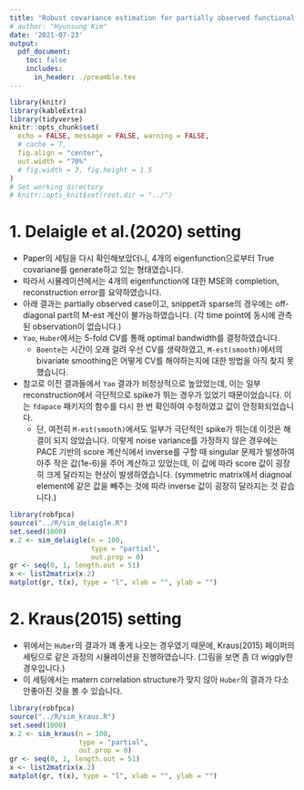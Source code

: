 ```yaml
---
title: "Robust covariance estimation for partially observed functional data"
# author: "Hyunsung Kim"
date: '2021-07-23'
output: 
  pdf_document:
    toc: false
    includes:
      in_header: ./preamble.tex
---
```


```r
library(knitr)
library(kableExtra)
library(tidyverse)
knitr::opts_chunk$set(
  echo = FALSE, message = FALSE, warning = FALSE, 
  # cache = T,
  fig.align = "center", 
  out.width = "70%"
  # fig.width = 3, fig.height = 1.5
)
# Set working directory
# knitr::opts_knit$set(root.dir = "../")
```



# 1. Delaigle et al.(2020) setting

- Paper의 세팅을 다시 확인해보았더니, 4개의 eigenfunction으로부터 True covariane를 generate하고 있는 형태였습니다.
- 따라서 시뮬레이션에서는 4개의 eigenfunction에 대한 MSE와 completion, reconstruction error를 요약하였습니다.
- 아래 결과는 partially observed case이고, snippet과 sparse의 경우에는 off-diagonal part의 M-est 계산이 불가능하였습니다. (각 time point에 동시에 관측된 observation이 없습니다.)
- `Yao`, `Huber`에서는 5-fold CV를 통해 optimal bandwidth를 결정하였습니다.
  - `Boente`는 시간이 오래 걸려 우선 CV를 생략하였고, `M-est(smooth)`에서의 bivariate smoothing은 어떻게 CV를 해야하는지에 대한 방법을 아직 찾지 못했습니다.
- 참고로 이전 결과들에서 `Yao` 결과가 비정상적으로 높았었는데, 이는 일부 reconstruction에서 극단적으로 spike가 뛰는 경우가 있었기 때문이었습니다. 이는 `fdapace` 패키지의 함수를 다시 한 번 확인하여 수정하였고 값이 안정화되었습니다.
  - 단, 여전히 `M-est(smooth)`에서도 일부가 극단적인 spike가 뛰는데 이것은 해결이 되지 않았습니다. 이렇게 noise variance를 가정하지 않은 경우에는 PACE 기반의 score 계산식에서 inverse를 구할 때 singular 문제가 발생하여 아주 작은 값(1e-6)을 주어 계산하고 있었는데, 이 값에 따라 score 값이 굉장히 크게 달라지는 현상이 발생하였습니다. (symmetric matrix에서 diagnoal element에 같은 값을 빼주는 것에 따라 inverse 값이 굉장히 달라지는 것 같습니다.)

```r
library(robfpca)
source("../R/sim_delaigle.R")
set.seed(1000)
x.2 <- sim_delaigle(n = 100, 
                    type = "partial",
                    out.prop = 0)
gr <- seq(0, 1, length.out = 51)
x <- list2matrix(x.2)
matplot(gr, t(x), type = "l", xlab = "", ylab = "")
```

\begin{table}[ht]
\centering
\begin{tabular}{rlllll}
  \hline
 & Method & PVE & Reconstruction & Completion & Eigenfunction \\ 
  \hline
1 & Yao & 0.94 & 0.69 (0.53) & 1.20 (0.70) & 1.26 (0.59) \\ 
  2 & Huber & 0.84 & 0.10 (0.04) & 0.38 (0.17) & 0.07 (0.09) \\ 
  3 & Kraus &  &  & 1.95 (0.89) &  \\ 
  4 & Kraus-M &  &  & 1.04 (0.42) &  \\ 
  5 & Kraus-M(sm) &  &  & 9971651.19 (69692349.83) &  \\ 
  6 & Boente & 1.00 & 0.21 (0.55) & 0.60 (1.42) & 0.14 (0.05) \\ 
  7 & M-est & 0.76 & 0.20 (0.40) & 0.66 (1.42) & 0.19 (0.13) \\ 
  8 & M-est-noise & 0.82 & 0.07 (0.02) & 0.24 (0.10) & 0.19 (0.13) \\ 
  9 & M-est(smooth) & 0.97 & 0.07 (0.05) & 0.23 (0.14) & 0.14 (0.10) \\ 
  10 & M-est(smooth)-noise & 0.97 & 0.06 (0.02) & 0.20 (0.09) & 0.14 (0.10) \\ 
   \hline
\end{tabular}
\end{table}










\newpage

\begin{table}[ht]
\centering
\footnotesize
\caption{4 FPCs from 50 repetitions}
\begin{tabular}{ccccccccc}
  \hline
   &  & \multicolumn{4}{c}{4 FPCs} & \multicolumn{3}{c}{95\% PVE} \\ 
   \cmidrule(lr){3-6} \cmidrule(lr){7-9}
  Type & Method & PVE & Reconstruction & Completion & Eigenfunction & K & Reconstruction & Completion \\ 
  \hline
  \multirow{11}{*}{Not contaminated } & Yao & 1.00 & \textbf{0.01 (0.01)} & \textbf{0.03 (0.03)} & \textbf{0.06 (0.04)} & 3.94 & \textbf{0.01 (0.02)} & \textbf{0.04 (0.04)} \\ 
  & Huber & 0.84 & 0.08 (0.04) & 0.27 (0.13) & 0.06 (0.09) & 15.40 & 0.11 (0.07) & 0.38 (0.19) \\ 
  & Kraus &  &  & 0.23 (0.21) &  &  &  & 0.23 (0.21) \\ 
  & Kraus-M &  &  & 0.43 (0.25) &  &  &  & 0.43 (0.25) \\ 
  & Kraus-M(sm) &  &  & 1.16 (0.45) &  &  &  & 1.16 (0.45) \\ 
  & Boente & 1.00 & 0.19 (0.21) & 0.56 (0.65) & 0.13 (0.04) & \textbf{3.34} & 0.23 (0.18) & 0.54 (0.50) \\ 
  & M-est & 0.95 & 0.07 (0.04) & 0.23 (0.16) & 0.13 (0.08) & 4.56 & 0.07 (0.04) & 0.25 (0.16) \\ 
  & M-est-noise & 0.95 & 0.04 (0.02) & 0.14 (0.07) & 0.13 (0.08) & 4.52 & 0.04 (0.02) & 0.15 (0.07) \\ 
  & M-est(smooth) & 0.99 & 0.36 (0.74) & 1.07 (2.12) & 0.08 (0.04) & 3.68 & 0.39 (0.74) & 1.11 (2.11) \\ 
  & M-est(smooth)-noise & 0.99 & 0.03 (0.01) & 0.10 (0.04) & 0.08 (0.04) & 3.68 & 0.07 (0.06) & 0.16 (0.10) \\ 
  \hline
  \multirow{11}{*}{Contaminated 1} & Yao & 0.82 & 1.51 (0.25) & 2.10 (0.50) & 1.69 (0.16) & 7.06 & 1.31 (0.28) & 2.01 (0.52) \\ 
  & Huber & 0.84 & 0.09 (0.04) & 0.33 (0.15) & \textbf{0.07 (0.08)} & 15.18 & 0.12 (0.08) & 0.44 (0.21) \\ 
  & Kraus &  &  & 2.64 (0.64) &  &  &  & 2.64 (0.64) \\ 
  & Kraus-M &  &  & 1.35 (0.47) &  &  &  & 1.35 (0.47) \\ 
  & Kraus-M(sm) &  &  & 0.46 (0.29) &  &  &  & 0.46 (0.29) \\ 
  & Boente & 1.00 & 0.11 (0.13) & 0.31 (0.46) & 0.15 (0.05) & 3.78 & 0.13 (0.13) & 0.32 (0.37) \\ 
  & M-est & 0.68 & 0.16 (0.12) & 0.46 (0.39) & 0.21 (0.13) & 18.80 & 0.18 (0.16) & 0.62 (0.59) \\ 
  & M-est-noise & 0.71 & 0.10 (0.04) & 0.26 (0.12) & 0.21 (0.13) & 15.80 & \textbf{0.06 (0.02)} & \textbf{0.23 (0.10)} \\ 
  & M-est(smooth) & 0.99 & 2.58 (3.84) & 8.32 (11.93) & 0.09 (0.05) & 3.80 & 2.56 (3.79) & 8.14 (11.68) \\ 
  & M-est(smooth)-noise & 0.99 & \textbf{0.06 (0.02)} & \textbf{0.19 (0.08)} & 0.09 (0.05) & \textbf{3.60} & 0.11 (0.07) & 0.26 (0.13) \\ 
  \hline
  \multirow{11}{*}{Contaminated 2} & Yao & 0.94 & 0.69 (0.53) & 1.20 (0.70) & 1.26 (0.59) & 4.38 & 0.66 (0.58) & 1.15 (0.73) \\ 
  & Huber & 0.84 & 0.10 (0.04) & 0.38 (0.17) & \textbf{0.07 (0.09)} & 15.40 & 0.14 (0.09) & 0.49 (0.23) \\ 
  & Kraus &  &  & 1.95 (0.89) & &  &  & 1.95 (0.89)  \\ 
  & Kraus-M &  &  & 1.04 (0.42) & &  &  & 1.04 (0.42)  \\ 
  & Kraus-M(sm) &  &  & 0.49 (0.27) & &  &  & 0.49 (0.27)  \\ 
  & Boente & 1.00 & 0.21 (0.55) & 0.60 (1.42) & 0.14 (0.05) & 3.84 & 0.23 (0.54) & 0.60 (1.39) \\ 
  & M-est & 0.76 & 0.20 (0.40) & 0.66 (1.42) & 0.19 (0.13) & 16.90 & 0.26 (0.46) & 0.90 (1.65) \\ 
  & M-est-noise & 0.82 & 0.07 (0.02) & 0.24 (0.10) & 0.19 (0.13) & 11.40 & \textbf{0.06 (0.02)} & \textbf{0.24 (0.10)} \\ 
  & M-est(smooth) & 0.99 & 0.93 (1.50) & 3.06 (5.12) & 0.10 (0.07) & 3.70 & 0.95 (1.46) & 3.01 (4.98) \\ 
  & M-est(smooth)-noise & 0.99 & \textbf{0.06 (0.02)} & \textbf{0.20 (0.09)} & 0.10 (0.07) & \textbf{3.48} & 0.12 (0.07) & 0.29 (0.14) \\ 
  \hline
\end{tabular}
\end{table}


\newpage

# 2. Kraus(2015) setting

- 위에서는 `Huber`의 결과가 꽤 좋게 나오는 경우였기 때문에, Kraus(2015) 페이퍼의 세팅으로 같은 과정의 시뮬레이션을 진행하였습니다. (그림을 보면 좀 더 wiggly한 경우입니다.)
- 이 세팅에서는 matern correlation structure가 맞지 않아 `Huber`의 결과가 다소 안좋아진 것을 볼 수 있습니다.

```r
library(robfpca)
source("../R/sim_kraus.R")
set.seed(1000)
x.2 <- sim_kraus(n = 100, 
                 type = "partial",
                 out.prop = 0)
gr <- seq(0, 1, length.out = 51)
x <- list2matrix(x.2)
matplot(gr, t(x), type = "l", xlab = "", ylab = "")
```



\begin{table}[ht]
\centering
\footnotesize
\caption{5 FPCs from 50 repetitions}
\begin{tabular}{ccccccccc}
  \hline
   &  & \multicolumn{4}{c}{5 FPCs} & \multicolumn{3}{c}{95\% PVE} \\ 
   \cmidrule(lr){3-6} \cmidrule(lr){7-9}
  Type & Method & PVE & Reconstruction & Completion & Eigenfunction & K & Reconstruction & Completion \\ 
  \hline
  \multirow{11}{*}{Not contaminated} & Yao & 1.00 & \textbf{0.01 (0.00)} & \textbf{0.02 (0.01)} & \textbf{0.12 (0.12)} & 3.04 & \textbf{0.02 (0.00)} & \textbf{0.03 (0.01)} \\ 
  & Huber & 0.85 & 0.06 (0.03) & 0.18 (0.08) & 1.42 (0.07) & 15.20 & 0.08 (0.04) & 0.22 (0.09) \\ 
  & Kraus &  &  & \textbf{0.02 (0.01)} & &  &  & 0.02 (0.01)  \\ 
  & Kraus-M &  &  & 0.06 (0.02) & &  &  & 0.06 (0.02)  \\ 
  & Kraus-M(sm) &  &  & 0.09 (0.04) &  &  &  & 0.09 (0.04) \\ 
  & Boente & 1.00 & 0.05 (0.03) & 0.14 (0.08) & 0.74 (0.13) & \textbf{2.94} & 0.07 (0.02) & 0.13 (0.06) \\ 
  & M-est & 0.94 & 0.02 (0.01) & 0.05 (0.02) & 0.34 (0.19) & 6.18 & 0.02 (0.01) & 0.06 (0.02) \\ 
  & M-est-noise & 0.94 & 0.02 (0.00) & 0.04 (0.01) & 0.34 (0.19) & 5.94 & 0.01 (0.00) & 0.04 (0.02) \\ 
  & M-est(smooth) & 0.99 & 0.06 (0.07) & 0.17 (0.19) & 0.45 (0.19) & 3.18 & 0.05 (0.04) & 0.09 (0.07) \\ 
  & M-est(smooth)-noise & 0.99 & 0.02 (0.00) & 0.04 (0.02) & 0.45 (0.19) & 3.16 & 0.03 (0.01) & 0.04 (0.01) \\ 
  \hline
  \multirow{11}{*}{Contaminated 1} & Yao & 0.89 & 0.44 (0.08) & 0.59 (0.14) & 1.64 (0.15) & 6.72 & 0.42 (0.08) & 0.59 (0.14) \\ 
  & Huber & 0.85 & 0.09 (0.04) & 0.25 (0.09) & 1.42 (0.08) & 15.28 & 0.10 (0.04) & 0.29 (0.10) \\ 
  & Kraus &  &  & 1.01 (0.29) & &  &  & 1.01 (0.29)  \\ 
  & Kraus-M &  &  & 0.17 (0.06) &  &  &  & 0.17 (0.06) \\ 
  & Kraus-M(sm) &  &  & 0.06 (0.02) & &  &  & 0.06 (0.02)  \\ 
  & Boente & 1.00 & 0.10 (0.14) & 0.33 (0.40) & 0.69 (0.12) & \textbf{2.92} & 0.11 (0.11) & 0.24 (0.26) \\ 
  & M-est & 0.70 & 0.05 (0.04) & 0.10 (0.09) & 0.72 (0.12) & 20.22 & 0.08 (0.09) & 0.26 (0.31) \\ 
  & M-est-noise & 0.77 & 0.03 (0.01) & \textbf{0.05 (0.01)} & 0.72 (0.12) & 14.18 & \textbf{0.02 (0.00)} & \textbf{0.05 (0.01)} \\ 
  & M-est(smooth) & 0.99 & 0.17 (0.17) & 0.52 (0.58) & 0.49 (0.14) & 3.52 & 0.14 (0.15) & 0.34 (0.46) \\ 
  & M-est(smooth)-noise & 1.00 & \textbf{0.02 (0.00)} & \textbf{0.05 (0.01)} & \textbf{0.44 (0.15)} & 3.06 & 0.03 (0.01) & \textbf{0.05 (0.01)} \\ 
  \hline
  \multirow{11}{*}{Contaminated 2} & Yao & 0.97 & 0.29 (0.18) & 0.35 (0.22) & 1.61 (0.26) & 3.90 & 0.29 (0.18) & 0.36 (0.22) \\ 
  & Huber & 0.86 & 0.10 (0.10) & 0.25 (0.14) & 1.42 (0.09) & 13.94 & 0.12 (0.11) & 0.30 (0.16) \\ 
  & Kraus &  &  & 0.62 (0.66) & &  &  & 0.62 (0.66)  \\ 
  & Kraus-M &  &  & 0.15 (0.05) & &  &  & 0.15 (0.05)  \\ 
  & Kraus-M(sm) &  &  & 0.05 (0.02) & &  &  & 0.05 (0.02)  \\ 
  & Boente & 1.00 & 0.07 (0.07) & 0.22 (0.20) & 0.76 (0.10) & \textbf{2.98} & 0.09 (0.05) & 0.17 (0.13) \\ 
  & M-est & 0.73 & 0.04 (0.03) & 0.08 (0.06) & 0.67 (0.11) & 19.32 & 0.07 (0.08) & 0.22 (0.25) \\ 
  & M-est-noise & 0.80 & 0.03 (0.01) & 0.05 (0.01) & 0.67 (0.11) & 13.54 & \textbf{0.02 (0.01)} & \textbf{0.04 (0.01)} \\ 
  & M-est(smooth) & 0.99 & 0.09 (0.09) & 0.27 (0.28) & 0.46 (0.15) & 3.36 & 0.08 (0.07) & 0.17 (0.20) \\ 
  & M-est(smooth)-noise & 1.00 & \textbf{0.02 (0.01)} & \textbf{0.04 (0.01)} & \textbf{0.41 (0.15)} & 3.06 & 0.03 (0.01) & 0.05 (0.01) \\ 
  \hline
\end{tabular}
\end{table}



